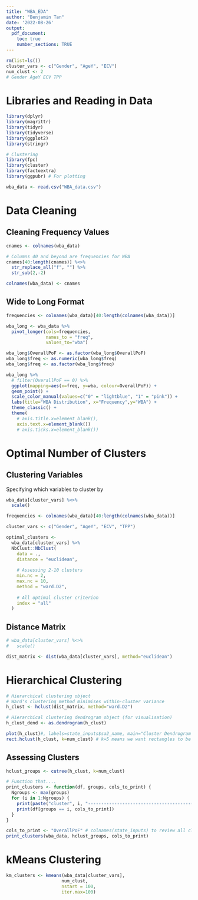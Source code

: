 ```yaml
---
title: "WBA_EDA"
author: "Benjamin Tan"
date: '2022-08-26'
output: 
  pdf_document:
    toc: true
    number_sections: TRUE
---
```


```r
rm(list=ls())
cluster_vars <- c("Gender", "AgeY", "ECV")
num_clust <- 2
# Gender AgeY ECV TPP
```

# Libraries and Reading in Data

```r
library(dplyr)
library(magrittr)
library(tidyr)
library(tidyverse)
library(ggplot2)
library(stringr)

# Clustering
library(fpc)
library(cluster)
library(factoextra)
library(ggpubr) # For plotting
```

```r
wba_data <- read.csv("WBA_data.csv")
```

# Data Cleaning

## Cleaning Frequency Values
```r
cnames <- colnames(wba_data)

# Columns 40 and beyond are frequencies for WBA
cnames[40:length(cnames)] %<>%
  str_replace_all("f", "") %>%
  str_sub(2,-2)

colnames(wba_data) <- cnames
```


## Wide to Long Format
```r
frequencies <- colnames(wba_data)[40:length(colnames(wba_data))]
```

```r
wba_long <- wba_data %>%
  pivot_longer(cols=frequencies,
               names_to = "freq",
               values_to="wba")
```


```r
wba_long$OverallPoF <- as.factor(wba_long$OverallPoF)
wba_long$freq <- as.numeric(wba_long$freq)
wba_long$freq <- as.factor(wba_long$freq)

wba_long %>% 
  # filter(OverallPoF == 0) %>%
  ggplot(mapping=aes(x=freq, y=wba, colour=OverallPoF)) +
  geom_point() + 
  scale_color_manual(values=c("0" = "lightblue", "1" = "pink")) +
  labs(title="WBA Distribution", x="Frequency",y="WBA") +
  theme_classic() +
  theme(
    # axis.title.x=element_blank(),
    axis.text.x=element_blank())
    # axis.ticks.x=element_blank())
```

# Optimal Number of Clusters

## Clustering Variables
Specifying which variables to cluster by

```r
wba_data[cluster_vars] %<>%
  scale()
```


```r
frequencies <- colnames(wba_data)[40:length(colnames(wba_data))]

cluster_vars <- c("Gender", "AgeY", "ECV", "TPP")

```

```r
optimal_clusters <-
  wba_data[cluster_vars] %>%
  NbClust::NbClust(
    data = .,
    distance = "euclidean",
    
    # Assessing 2-10 clusters
    min.nc = 2,
    max.nc = 10,
    method = "ward.D2",
    
    # All optimal cluster criterion
    index = "all"
  )
```

## Distance Matrix


```r
# wba_data[cluster_vars] %<>%
#   scale()

dist_matrix <- dist(wba_data[cluster_vars], method="euclidean")
```


# Hierarchical Clustering
```r
# Hierarchical clustering object
# Ward's clustering method minimises within-cluster variance 
h_clust <- hclust(dist_matrix, method="ward.D2") 

# Hierarchical clustering dendrogram object (for visualisation)
h_clust_dend <- as.dendrogram(h_clust)
```

```r
plot(h_clust)#, labels=state_inputs$sa2_name, main="Cluster Dendrogram for (Perth) SA2 Zones")
rect.hclust(h_clust, k=num_clust) # k=5 means we want rectangles to be put around 5 clusters
```

## Assessing Clusters

```r
hclust_groups <- cutree(h_clust, k=num_clust)

# Function that....
print_clusters <- function(df, groups, cols_to_print) {
  Ngroups <- max(groups)
  for (i in 1:Ngroups) {
    print(paste("cluster", i, "------------------------------------------------------------------------"))
    print(df[groups == i, cols_to_print])
  }
}

cols_to_print <- "OverallPoF" # colnames(state_inputs) to review all clustering variable values 
print_clusters(wba_data, hclust_groups, cols_to_print)
```

# kMeans Clustering
```r
km_clusters <- kmeans(wba_data[cluster_vars], 
                     num_clust, 
                     nstart = 100, 
                     iter.max=100)
```

